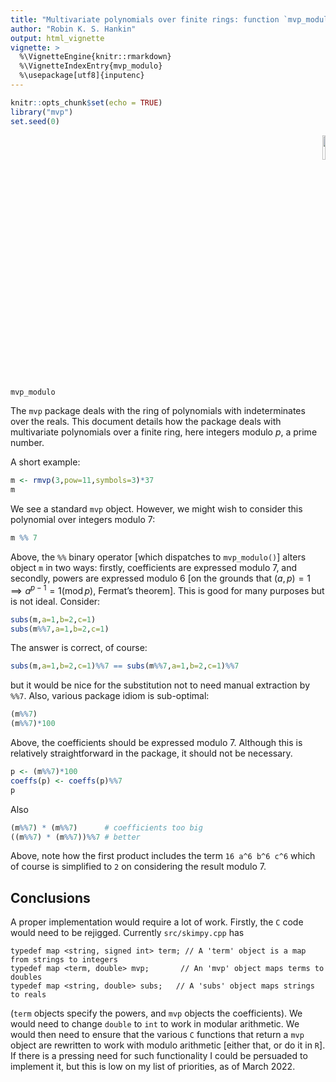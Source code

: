```yaml
---
title: "Multivariate polynomials over finite rings: function `mvp_modulo()` in the `mvp` package"
author: "Robin K. S. Hankin"
output: html_vignette
vignette: >
  %\VignetteEngine{knitr::rmarkdown}
  %\VignetteIndexEntry{mvp_modulo}
  %\usepackage[utf8]{inputenc}
---
```


```r
knitr::opts_chunk$set(echo = TRUE)
library("mvp")
set.seed(0)
```

<p style="text-align: right;">
![](`r system.file("help/figures/mvp.png", package = "mvp")`){width=10%}
</p>


```r
mvp_modulo
```

The `mvp` package deals with the ring of polynomials with
indeterminates over the reals.  This document details how the package
deals with multivariate polynomials over a finite ring, here integers
modulo $p$, a prime number.

A short example:

```r
m <- rmvp(3,pow=11,symbols=3)*37
m
```

We see a standard `mvp` object.  However, we might wish to consider
this polynomial over integers modulo 7:

```r
m %% 7
```

Above, the `%%` binary operator [which dispatches to `mvp_modulo()`]
alters object `m` in two ways: firstly, coefficients are expressed
modulo 7, and secondly, powers are expressed modulo 6 [on the grounds
that $(a,p)=1\implies a^{p-1}=1 (\operatorname{mod} p)$, Fermat's
theorem].  This is good for many purposes but is not ideal.  Consider:

```r
subs(m,a=1,b=2,c=1)
subs(m%%7,a=1,b=2,c=1)
```


The answer is correct, of course:

```r
subs(m,a=1,b=2,c=1)%%7 == subs(m%%7,a=1,b=2,c=1)%%7
```

but it would be nice for the substitution not to need manual
extraction by `%%7`.  Also, various package idiom is sub-optimal:

```r
(m%%7)
(m%%7)*100
```

Above, the coefficients should be expressed modulo 7.  Although this
is relatively straightforward in the package, it should not be
necessary.

```r
p <- (m%%7)*100
coeffs(p) <- coeffs(p)%%7
p
```

Also

```r
(m%%7) * (m%%7)      # coefficients too big
((m%%7) * (m%%7))%%7 # better
```

Above, note how the first product includes the term `16 a^6 b^6 c^6`
which of course is simplified to `2` on considering the result modulo
7.

## Conclusions

A proper implementation would require a lot of work.  Firstly, the `C`
code would need to be rejigged.  Currently `src/skimpy.cpp` has

```
typedef map <string, signed int> term; // A 'term' object is a map from strings to integers
typedef map <term, double> mvp;       // An 'mvp' object maps terms to doubles
typedef map <string, double> subs;   // A 'subs' object maps strings to reals
```

(`term` objects specify the powers, and `mvp` objects the
coefficients).  We would need to change `double` to `int` to work in
modular arithmetic.  We would then need to ensure that the various `C`
functions that return a `mvp` object are rewritten to work with modulo
arithmetic [either that, or do it in `R`].  If there is a pressing
need for such functionality I could be persuaded to implement it, but
this is low on my list of priorities, as of March 2022.

